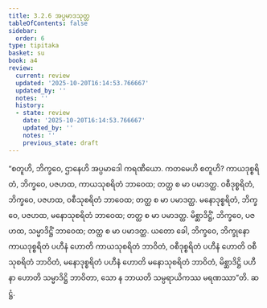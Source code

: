 ```yaml
---
title: 3.2.6 အပ္ပမာဒသုတ္တ
tableOfContents: false
sidebar:
  order: 6
type: tipitaka
basket: su
book: a4
review:
  current: review
  updated: '2025-10-20T16:14:53.766667'
  updated_by: ''
  notes: ''
  history:
  - state: review
    date: '2025-10-20T16:14:53.766667'
    updated_by: ''
    notes: ''
    previous_state: draft
---
```



<DynamicBreadcrumb />


<ReviewStatus review={frontmatter.review} showDetails={true} />

<HypothesisAnnotation frontmatter={frontmatter} />

<Division number="116" book="a4" e="ch" v="15" p="434">

<Paragraph number="768" book="a4">
“စတူဟိ, ဘိက္ခဝေ, ဌာနေဟိ အပ္ပမာဒေါ ကရဏီယော. ကတမေဟိ စတူဟိ? ကာယဒုစ္စရိတံ, ဘိက္ခဝေ, ပဇဟထ, ကာယသုစရိတံ ဘာဝေထ; တတ္ထ စ မာ ပမာဒတ္ထ. ဝစီဒုစ္စရိတံ, ဘိက္ခဝေ, ပဇဟထ, ဝစီသုစရိတံ ဘာဝေထ; တတ္ထ စ မာ ပမာဒတ္ထ. မနောဒုစ္စရိတံ, ဘိက္ခဝေ, ပဇဟထ, မနောသုစရိတံ ဘာဝေထ; တတ္ထ စ မာ ပမာဒတ္ထ. မိစ္ဆာဒိဋ္ဌိံ, ဘိက္ခဝေ, ပဇဟထ, သမ္မာဒိဋ္ဌိံ ဘာဝေထ; တတ္ထ စ မာ ပမာဒတ္ထ.
</Paragraph>

<Paragraph number="769" book="a4">
ယတော ခေါ, ဘိက္ခဝေ, ဘိက္ခုနော ကာယဒုစ္စရိတံ ပဟီနံ ဟောတိ ကာယသုစရိတံ ဘာဝိတံ, ဝစီဒုစ္စရိတံ ပဟီနံ ဟောတိ ဝစီသုစရိတံ ဘာဝိတံ, မနောဒုစ္စရိတံ ပဟီနံ ဟောတိ မနောသုစရိတံ ဘာဝိတံ, မိစ္ဆာဒိဋ္ဌိ ပဟီနာ ဟောတိ သမ္မာဒိဋ္ဌိ ဘာဝိတာ, သော န ဘာယတိ သမ္ပရာယိကဿ မရဏဿာ”တိ.

</Paragraph>
</Division>

<Paragraph number="770" type="center" book="a4">
ဆဋ္ဌံ.
</Paragraph>